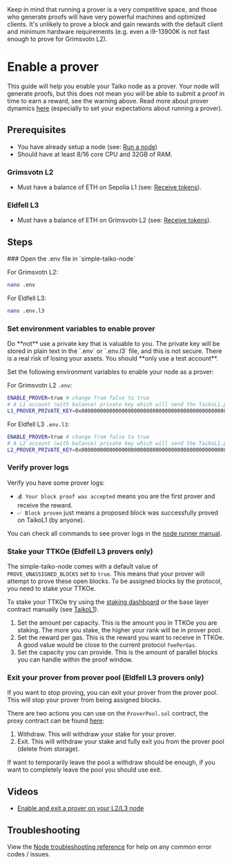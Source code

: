 
<Callout type="warning">
  Keep in mind that running a prover is a very competitive space, and those who
  generate proofs will have very powerful machines and optimized clients. It's
  unlikely to prove a block and gain rewards with the default client and minimum
  hardware requirements (e.g. even a i9-13900K is not fast enough to prove for Grimsvotn L2).
</Callout>

# Enable a prover

This guide will help you enable your Taiko node as a prover. Your node will generate proofs, but this does not mean you will be able to submit a proof in time to earn a reward, see the warning above. Read more about prover dynamics [here](/docs/concepts/proving#prover-dynamics) (especially to set your expectations about running a prover).

## Prerequisites

- You have already setup a node (see: [Run a node](/docs/guides/run-a-node))
- Should have at least 8/16 core CPU and 32GB of RAM.

### Grimsvotn L2

- Must have a balance of ETH on Sepolia L1 (see: [Receive tokens](/docs/guides/receive-tokens)).

### Eldfell L3

- Must have a balance of ETH on Grimsvotn L2 (see: [Receive tokens](/docs/guides/receive-tokens)).

## Steps

<Steps>
### Open the .env file in `simple-taiko-node`

For Grimsvotn L2:

```sh
nano .env
```

For Eldfell L3:

```sh
nano .env.l3
```


### Set environment variables to enable prover

<Callout type="warning">
  Do **not** use a private key that is valuable to you. The private key will be
  stored in plain text in the `.env` or `.env.l3` file, and this is not secure.
  There is a real risk of losing your assets. You should **only use a test
  account**.
</Callout>

Set the following environment variables to enable your node as a prover:

For Grimsvotn L2 `.env`:

```sh
ENABLE_PROVER=true # change from false to true
# A L1 account (with balance) private key which will send the TaikoL1.proveBlock transactions.
L1_PROVER_PRIVATE_KEY=0x0000000000000000000000000000000000000000000000000000000000000000 # your prover's private key
```

For Eldfell L3 `.env.l3`:

```sh
ENABLE_PROVER=true # change from false to true
# A L2 account (with balance) private key which will send the TaikoL1.proveBlock transactions.
L2_PROVER_PRIVATE_KEY=0x0000000000000000000000000000000000000000000000000000000000000000 # your prover's private key
```

### Verify prover logs

Verify you have some prover logs:

- `💰 Your block proof was accepted` means you are the first prover and receive the reward.
- `✅ Block proven` just means a proposed block was successfully proved on TaikoL1 (by anyone).

You can check all commands to see prover logs in the [node runner manual](/docs/manuals/node-runner-manual#view-client-prover-relayer-logs).

### Stake your TTKOe (Eldfell L3 provers only)

The simple-taiko-node comes with a default value of `PROVE_UNASSIGNED_BLOCKS` set to `true`. This means that your prover will attempt to prove these open blocks. To be assigned blocks by the protocol, you need to stake your TTKOe.

To stake your TTKOe try using the [staking dashboard](https://staking.l3test.taiko.xyz/) or the base layer contract manually (see [TaikoL1](/docs/reference/contract-addresses)).

1. Set the amount per capacity. This is the amount you in TTKOe you are staking. The more you stake, the higher your rank will be in prover pool.
2. Set the reward per gas. This is the reward you want to receive in TTKOe. A good value would be close to the current protocol `feePerGas`.
3. Set the capacity you can provide. This is the amount of parallel blocks you can handle within the proof window.

### Exit your prover from prover pool (Eldfell L3 provers only)

If you want to stop proving, you can exit your prover from the prover pool. This will stop your prover from being assigned blocks.

There are two actions you can use on the `ProverPool.sol` contract, the proxy contract can be found [here](/docs/reference/contract-addresses#based-contracts-1):

1. Withdraw. This will withdraw your stake for your prover.
2. Exit. This will withdraw your stake and fully exit you from the prover pool (delete from storage).

If want to temporarily leave the pool a withdraw should be enough, if you want to completely leave the pool you should use exit.

</Steps>

## Videos

- [Enable and exit a prover on your L2/L3 node](https://www.youtube.com/watch?v=yAHpbmNEC0M)

## Troubleshooting

View the [Node troubleshooting reference](/docs/reference/node-troubleshooting) for help on any common error codes / issues.
